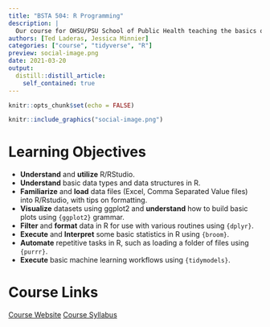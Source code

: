 ```yaml
---
title: "BSTA 504: R Programming"
description: |
  Our course for OHSU/PSU School of Public Health teaching the basics of R-Programming
authors: [Ted Laderas, Jessica Minnier]
categories: ["course", "tidyverse", "R"]
preview: social-image.png
date: 2021-03-20
output:
  distill::distill_article:
    self_contained: true
---
```



```r
knitr::opts_chunk$set(echo = FALSE)
```

```r
knitr::include_graphics("social-image.png")
```

# Learning Objectives

- **Understand** and **utilize** R/RStudio.
- **Understand** basic data types and data structures in R.
- **Familiarize** and **load** data files (Excel, Comma Separated Value files) into R/Rstudio, with tips on formatting.
- **Visualize** datasets using ggplot2 and **understand** how to build basic plots using `{ggplot2}` grammar.
- **Filter** and **format** data in R for use with various routines using `{dplyr}`.
- **Execute** and **Interpret** some basic statistics in R using `{broom}`.
- **Automate** repetitive tasks in R, such as loading a folder of files using `{purrr}`.
- **Execute** basic machine learning workflows using `{tidymodels}`.

# Course Links

[Course Website](https://sph-r-programming.netlify.app){.btn .btn--info}
[Course Syllabus](https://sph-r-programming.netlify.app/syllabus/){.btn .btn--info}

